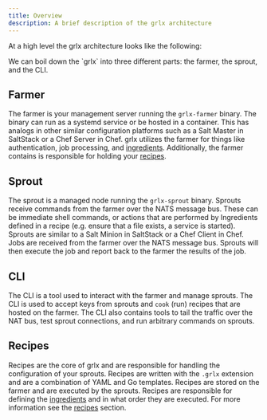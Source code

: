 ```yaml
---
title: Overview
description: A brief description of the grlx architecture
---
```



At a high level the grlx architecture looks like the following:

<ArchitectureImage />
We can boil down the `grlx` into three different parts: the farmer, the sprout, and the CLI.

## Farmer
The farmer is your management server running the `grlx-farmer` binary. The binary can run as a systemd service or be hosted in a container. This has analogs in other similar configuration platforms such as a Salt Master in SaltStack or a Chef Server in Chef. grlx utilizes the farmer for things like authentication, job processing, and [ingredients](/architecture/overview#ingredients). Additionally, the farmer contains is responsible for holding your [recipes](/architecture/overview#recipes).

## Sprout
The sprout is a managed node running the `grlx-sprout` binary. Sprouts receive commands from the farmer over the NATS message bus. These can be immediate shell commands, or actions that are performed by Ingredients defined in a recipe (e.g. ensure that a file exists, a service is started). Sprouts are similar to a Salt Minion in SaltStack or a Chef Client in Chef. Jobs are received from the farmer over the NATS message bus. Sprouts will then execute the job and report back to the farmer the results of the job.

## CLI
The CLI is a tool used to interact with the farmer and manage sprouts. The CLI is used to accept keys from sprouts and `cook` (run) recipes that are hosted on the farmer. The CLI also contains tools to tail the traffic over the NAT bus, test sprout connections, and run arbitrary commands on sprouts.

## Recipes
Recipes are the core of grlx and are responsible for handling the configuration of your sprouts. Recipes are written with the `.grlx` extension and are a combination of YAML and Go templates. Recipes are stored on the farmer and are executed by the sprouts. Recipes are responsible for defining the [ingredients](/architecture/overview#ingredients) and in what order they are executed. For more information see the [recipes](/recipes) section.
